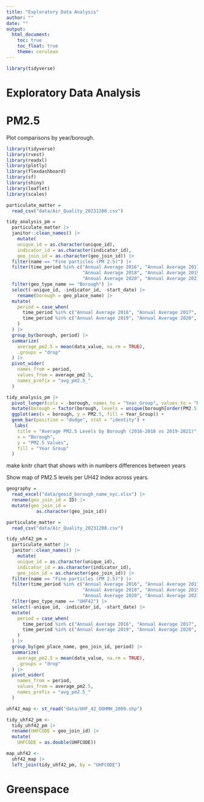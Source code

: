 ```yaml
---
title: "Exploratory Data Analysis"
author: ""
date: ""
output: 
  html_document:
    toc: true
    toc_float: true
    theme: cerulean
---
```


```r
library(tidyverse)
```

# Exploratory Data Analysis

# PM2.5 
Plot comparisons by year/borough. 

```r
library(tidyverse)
library(rvest)
library(readxl)
library(plotly)
library(flexdashboard)
library(sf)
library(shiny)
library(leaflet)
library(scales)
```

```r
particulate_matter = 
  read_csv("data/Air_Quality_20231208.csv")
```

```r
tidy_analysis_pm = 
  particulate_matter |>
  janitor::clean_names() |>
    mutate(
    unique_id = as.character(unique_id),
    indicator_id = as.character(indicator_id),
    geo_join_id = as.character(geo_join_id)) |>
  filter(name == "Fine particles (PM 2.5)") |>
  filter(time_period %in% c("Annual Average 2016", "Annual Average 2017",
                            "Annual Average 2018", "Annual Average 2019",
                            "Annual Average 2020", "Annual Average 2021")) |>
  filter(geo_type_name == "Borough") |>
  select(-unique_id, -indicator_id, -start_date) |>
    rename(borough = geo_place_name) |>
  mutate(
    period = case_when(
      time_period %in% c("Annual Average 2016", "Annual Average 2017", "Annual Average 2018") ~ "2016-2018",
      time_period %in% c("Annual Average 2019", "Annual Average 2020", "Annual Average 2021") ~ "2019-2021"
    )
  ) |>
  group_by(borough, period) |>
  summarize(
    average_pm2.5 = mean(data_value, na.rm = TRUE),
    .groups = "drop"
  ) |>
  pivot_wider(
    names_from = period,
    values_from = average_pm2.5,
    names_prefix = "avg_pm2.5_"
  )
```

```r
tidy_analysis_pm |>
  pivot_longer(cols = -borough, names_to = "Year_Group", values_to = "PM2.5") |> 
  mutate(borough = factor(borough, levels = unique(borough[order(PM2.5)]))) |> 
  ggplot(aes(x = borough, y = PM2.5, fill = Year_Group)) +
  geom_bar(position = "dodge", stat = "identity") +
   labs(
    title = "Average PM2.5 Levels by Borough (2016-2018 vs 2019-2021)",
    x = "Borough",
    y = "PM2.5 Values",
    fill = "Year Group"
  ) 
```

make knitr chart that shows with in numbers differences between years 

Show map of PM2.5 levels per UH42 index across years. 

```r
geography = 
  read_excel("data/geoid_borough_name_nyc.xlsx") |>
  rename(geo_join_id = ID) |>
  mutate(geo_join_id = 
           as.character(geo_join_id))
```

```r
particulate_matter = 
  read_csv("data/Air_Quality_20231208.csv")
```

```r
tidy_uhf42_pm = 
  particulate_matter |>
  janitor::clean_names() |>
    mutate(
    unique_id = as.character(unique_id),
    indicator_id = as.character(indicator_id),
    geo_join_id = as.character(geo_join_id)) |>
  filter(name == "Fine particles (PM 2.5)") |>
  filter(time_period %in% c("Annual Average 2016", "Annual Average 2017",
                            "Annual Average 2018", "Annual Average 2019",
                            "Annual Average 2020", "Annual Average 2021")) |>
  filter(geo_type_name == "UHF42") |>
  select(-unique_id, -indicator_id, -start_date) |>
  mutate(
    period = case_when(
      time_period %in% c("Annual Average 2016", "Annual Average 2017", "Annual Average 2018") ~ "2016_2018",
      time_period %in% c("Annual Average 2019", "Annual Average 2020", "Annual Average 2021") ~ "2019_2021"
    )
  ) |>
  group_by(geo_place_name, geo_join_id, period) |>
  summarize(
    average_pm2.5 = mean(data_value, na.rm = TRUE),
    .groups = "drop"
  ) |>
  pivot_wider(
    names_from = period,
    values_from = average_pm2.5,
    names_prefix = "avg_pm2.5_"
  ) 
```

```r
uhf42_map <- st_read("data/UHF_42_DOHMH_2009.shp") 

tidy_uhf42_pm <- 
  tidy_uhf42_pm |>
  rename(UHFCODE = geo_join_id) |>
  mutate(
    UHFCODE = as.double(UHFCODE))
```


```r
map_uhf42 <- 
  uhf42_map |>
  left_join(tidy_uhf42_pm, by = "UHFCODE") 
```



# Greenspace
